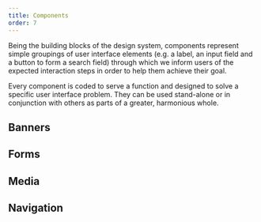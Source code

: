 ```yaml
---
title: Components
order: 7
---
```




Being the building blocks of the design system, components represent simple groupings of user interface elements (e.g. a label, an input field and a button to form a search field) through which we inform users of the expected interaction steps in order to help them achieve their goal.

Every component is coded to serve a function and designed to solve a specific user interface problem. They can be used stand-alone or in conjunction with others as parts of a greater, harmonious whole.

<Row spacing="pv-m">
  <Col col="12 sm-6 lg-4" spacing="pv-m">
    <Thumbnail
      image={AccordionThumbnail}
      link="./accordion/usage/"
      title="Accordion"
    />
  </Col>
  <Col col="12 sm-6 lg-4" spacing="pv-m">
    <Thumbnail
      image={BlockquoteThumbnail}
      link="./blockquote/usage/"
      title="Blockquotes"
    />
  </Col>
  <Col col="12 sm-6 lg-4" spacing="pv-m">
    <Thumbnail image={ButtonThumbnail} link="./button/usage/" title="Buttons" />
  </Col>
  <Col col="12 sm-6 lg-4" spacing="pv-m">
    <Thumbnail image={CardThumbnail} link="./card/usage/" title="Card" />
  </Col>
  <Col col="12 sm-6 lg-4" spacing="pv-m">
    <Thumbnail
      image={ExpandableThumbnail}
      link="./expandable/usage/"
      title="Expandables"
    />
  </Col>
  <Col col="12 sm-6 lg-4" spacing="pv-m">
    <Thumbnail image={FileThumbnail} link="./file/usage/" title="File" />
  </Col>
  <Col col="12 sm-6 lg-4" spacing="pv-m">
    <Thumbnail image={IconThumbnail} link="./icon/usage/" title="Icons" />
  </Col>
  <Col col="12 sm-6 lg-4" spacing="pv-m">
    <Thumbnail image={ListThumbnail} link="./list/usage/" title="Lists" />
  </Col>
  <Col col="12 sm-6 lg-4" spacing="pv-m">
    <Thumbnail
      image={MessageThumbnail}
      link="./message/usage/"
      title="Messages"
    />
  </Col>
  <Col col="12 sm-6 lg-4" spacing="pv-m">
    <Thumbnail
      image={SMFThumbnail}
      link="./social-media-follow/usage/"
      title="Social media follow"
    />
  </Col>
  <Col col="12 sm-6 lg-4" spacing="pv-m">
    <Thumbnail
      image={SMSThumbnail}
      link="./social-media-share/usage/"
      title="Social media share"
    />
  </Col>
  <Col col="12 sm-6 lg-4" spacing="pv-m">
    <Thumbnail image={TagThumbnail} link="./tag/usage/" title="Tags" />
  </Col>
  <Col col="12 sm-6 lg-4" spacing="pv-m">
    <Thumbnail
      image={TimelineThumbnail}
      link="./timeline/usage/"
      title="Timeline"
    />
  </Col>
</Row>

## Banners

<Row spacing="pv-m">
  <Col col="12 sm-6 lg-4" spacing="pv-m">
    <Thumbnail
      image={HeroBannerThumbnail}
      link="./banners/hero-banner/usage/"
      title="Hero banner"
    />
  </Col>
  <Col col="12 sm-6 lg-4" spacing="pv-m">
    <Thumbnail
      image={PageBannerThumbnail}
      link="./banners/page-banner/usage/"
      title="Page banner"
    />
  </Col>
</Row>

## Forms

<Row spacing="pv-m">
  <Col col="12 sm-6 lg-4" spacing="pv-m">
    <Thumbnail
      image={RadioThumbnail}
      link="./forms/radio/usage/"
      title="Radio"
    />
  </Col>
  <Col col="12 sm-6 lg-4" spacing="pv-m">
    <Thumbnail
      image={SearchFormThumbnail}
      link="./forms/search-form/usage/"
      title="Search form"
    />
  </Col>
  <Col col="12 sm-6 lg-4" spacing="pv-m">
    <Thumbnail
      image={SelectThumbnail}
      link="./forms/select/usage/"
      title="Select"
    />
  </Col>
  <Col col="12 sm-6 lg-4" spacing="pv-m">
    <Thumbnail
      image={TextAreaThumbnail}
      link="./forms/text-area/usage/"
      title="Text area"
    />
  </Col>
  <Col col="12 sm-6 lg-4" spacing="pv-m">
    <Thumbnail
      image={TextFieldThumbnail}
      link="./forms/text-field/usage/"
      title="Text field"
    />
  </Col>
</Row>

## Media

<Row spacing="pv-m">
  <Col col="12 sm-6 lg-4" spacing="pv-m">
    <Thumbnail
      image={GalleryThumbnail}
      link="./media/gallery/usage/"
      title="Gallery"
    />
  </Col>
  <Col col="12 sm-6 lg-4" spacing="pv-m">
    <Thumbnail
      image={MediaContainerThumbnail}
      link="./media/media-container/usage/"
      title="Media container"
    />
  </Col>
</Row>

## Navigation

<Row spacing="pv-m">
  <Col col="12 sm-6 lg-4" spacing="pv-m">
    <Thumbnail
      image={BreadcrumbThumbnail}
      link="./navigation/breadcrumb/usage/"
      title="Breadcrumb"
    />
  </Col>
  <Col col="12 sm-6 lg-4" spacing="pv-m">
    <Thumbnail
      image={ContextualNavigationThumbnail}
      link="./navigation/contextual-navigation/usage/"
      title="Contextual navigation"
    />
  </Col>
  <Col col="12 sm-6 lg-4" spacing="pv-m">
    <Thumbnail
      image={InpageNavigationThumbnail}
      link="./navigation/inpage-navigation/usage/"
      title="Inpage navigation"
    />
  </Col>
  <Col col="12 sm-6 lg-4" spacing="pv-m">
    <Thumbnail
      image={LinkThumbnail}
      link="./navigation/link/usage/"
      title="Links"
    />
  </Col>
  <Col col="12 sm-6 lg-4" spacing="pv-m">
    <Thumbnail
      image={PaginationThumbnail}
      link="./navigation/pagination/usage/"
      title="Pagination"
    />
  </Col>
</Row>
